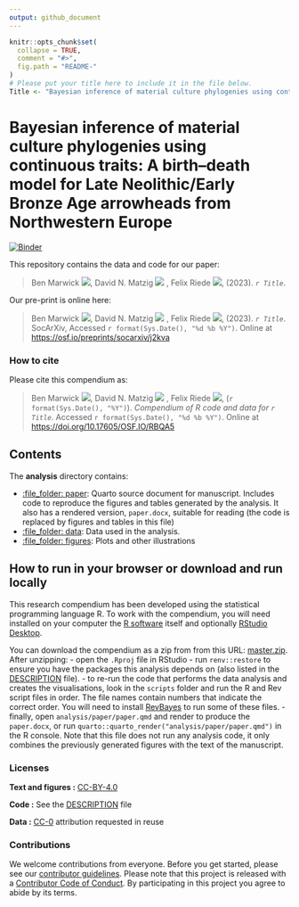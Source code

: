 ```yaml
---
output: github_document
---
```


<!-- README.md is generated from README.Rmd. Please edit that file -->

```r
knitr::opts_chunk$set(
  collapse = TRUE,
  comment = "#>",
  fig.path = "README-"
)
# Please put your title here to include it in the file below.
Title <- "Bayesian inference of material culture phylogenies using continuous traits from the archaeological record"
```

# Bayesian inference of material culture phylogenies using continuous traits: A birth–death model for Late Neolithic/Early Bronze Age arrowheads from Northwestern Europe

[![Binder](https://mybinder.org/badge_logo.svg)](https://mybinder.org/v2/gh/benmarwick/bayesinfmatcultphylo/master?urlpath=rstudio)

This repository contains the data and code for our paper:

> Ben Marwick [![](https://orcid.org/sites/default/files/images/orcid_16x16.png)](https://orcid.org/0000-0001-7879-4531 ), David N. Matzig [![](https://orcid.org/sites/default/files/images/orcid_16x16.png)](https://orcid.org/0000-0001-7349-5401)   , Felix Riede [![](https://orcid.org/sites/default/files/images/orcid_16x16.png)](https://orcid.org/0000-0002-4879-7157), (2023). _`r Title`_.

Our pre-print is online here:

> Ben Marwick [![](https://orcid.org/sites/default/files/images/orcid_16x16.png)](https://orcid.org/0000-0001-7879-4531 ), David N. Matzig [![](https://orcid.org/sites/default/files/images/orcid_16x16.png)](https://orcid.org/0000-0001-7349-5401)   , Felix Riede [![](https://orcid.org/sites/default/files/images/orcid_16x16.png)](https://orcid.org/0000-0002-4879-7157), (2023). _`r Title`_. SocArXiv, Accessed `r format(Sys.Date(), "%d %b %Y")`. Online at <https://osf.io/preprints/socarxiv/j2kva>


### How to cite

Please cite this compendium as:

> Ben Marwick [![](https://orcid.org/sites/default/files/images/orcid_16x16.png)](https://orcid.org/0000-0001-7879-4531 ), David N. Matzig [![](https://orcid.org/sites/default/files/images/orcid_16x16.png)](https://orcid.org/0000-0001-7349-5401)   , Felix Riede [![](https://orcid.org/sites/default/files/images/orcid_16x16.png)](https://orcid.org/0000-0002-4879-7157), (`r format(Sys.Date(), "%Y")`). _Compendium of R code and data for `r Title`_. Accessed `r format(Sys.Date(), "%d %b %Y")`. Online at <https://doi.org/10.17605/OSF.IO/RBQA5>

## Contents

The **analysis** directory contains:

  - [:file\_folder: paper](/analysis/paper): Quarto source document
    for manuscript. Includes code to reproduce the figures and tables
    generated by the analysis. It also has a rendered version,
    `paper.docx`, suitable for reading (the code is replaced by figures
    and tables in this file)
  - [:file\_folder: data](/analysis/data): Data used in the analysis.
  - [:file\_folder: figures](/analysis/figures): Plots and other
    illustrations

## How to run in your browser or download and run locally

This research compendium has been developed using the statistical programming
language R. To work with the compendium, you will need
installed on your computer the [R software](https://cloud.r-project.org/)
itself and optionally [RStudio Desktop](https://rstudio.com/products/rstudio/download/).

You can download the compendium as a zip from from this URL:
[master.zip](/archive/refs/heads/master.zip). After unzipping:
- open the `.Rproj` file in RStudio
- run `renv::restore` to ensure you have the packages this analysis depends on (also listed in the
[DESCRIPTION](/DESCRIPTION) file).
- to re-run the code that performs the data analysis and creates the visualisations, look in the `scripts` folder and run the R and Rev script files in order. The file names contain numbers that indicate the correct order. You will need to install [RevBayes](https://revbayes.github.io/) to run some of these files. 
- finally, open `analysis/paper/paper.qmd` and render to produce the `paper.docx`, or run `quarto::quarto_render("analysis/paper/paper.qmd")` in the R console. Note that this file does not run any analysis code, it only combines the previously generated figures with the text of the manuscript. 

### Licenses

**Text and figures :**  [CC-BY-4.0](http://creativecommons.org/licenses/by/4.0/)

**Code :** See the [DESCRIPTION](DESCRIPTION) file

**Data :** [CC-0](http://creativecommons.org/publicdomain/zero/1.0/) attribution requested in reuse

### Contributions

We welcome contributions from everyone. Before you get started, please see our [contributor guidelines](CONTRIBUTING.md). Please note that this project is released with a [Contributor Code of Conduct](CONDUCT.md). By participating in this project you agree to abide by its terms.

